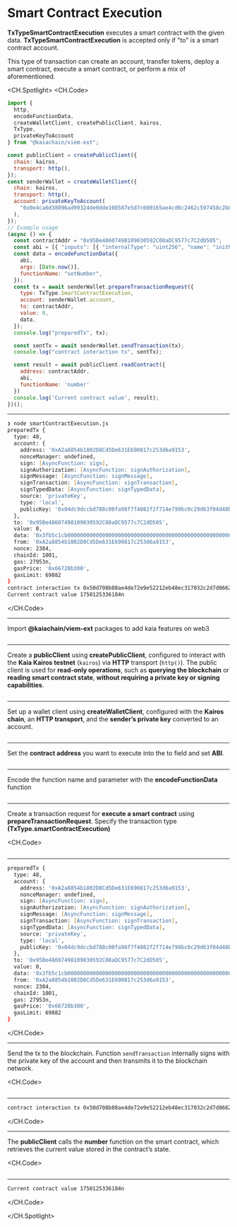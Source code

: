 # Smart Contract Execution


<Editor
  module='/src/pages/viem-ext/basic-transaction/SmartContractExecutions.tsx'
  route={RoutePath.ViemExt_SmartContract_Execution}
/>

**TxTypeSmartContractExecution** executes a smart contract with the given data. **TxTypeSmartContractExecution** is accepted only if "to" is a smart contract account.

This type of transaction can create an account, transfer tokens, deploy a smart contract, execute a smart contract, or perform a mix of aforementioned.

<CH.Spotlight>
<CH.Code>

```js smartContractExecution.js
import {
  http,
  encodeFunctionData,
  createWalletClient, createPublicClient, kairos,
  TxType,
  privateKeyToAccount
} from "@kaiachain/viem-ext";

const publicClient = createPublicClient({
  chain: kairos,
  transport: http(),
});
const senderWallet = createWalletClient({
  chain: kairos,
  transport: http(),
  account: privateKeyToAccount(
    "0x0e4ca6d38096ad99324de0dde108587e5d7c600165ae4cd6c2462c597458c2b8"
  ),
});
// Example usage
(async () => {
  const contractAddr = "0x95Be48607498109030592C08aDC9577c7C2dD505";
  const abi = [{ "inputs": [{ "internalType": "uint256", "name": "initNumber", "type": "uint256" }], "stateMutability": "nonpayable", "type": "constructor" }, { "anonymous": false, "inputs": [{ "indexed": false, "internalType": "uint256", "name": "number", "type": "uint256" }], "name": "SetNumber", "type": "event" }, { "inputs": [], "name": "increment", "outputs": [], "stateMutability": "nonpayable", "type": "function" }, { "inputs": [], "name": "number", "outputs": [{ "internalType": "uint256", "name": "", "type": "uint256" }], "stateMutability": "view", "type": "function" }, { "inputs": [{ "internalType": "uint256", "name": "newNumber", "type": "uint256" }], "name": "setNumber", "outputs": [], "stateMutability": "nonpayable", "type": "function" }];
  const data = encodeFunctionData({
    abi,
    args: [Date.now()],
    functionName: "setNumber",
  });
  const tx = await senderWallet.prepareTransactionRequest({
    type: TxType.SmartContractExecution,
    account: senderWallet.account,
    to: contractAddr,
    value: 0,
    data,
  });
  console.log("preparedTx", tx);

  const sentTx = await senderWallet.sendTransaction(tx);
  console.log("contract interaction tx", sentTx);

  const result = await publicClient.readContract({
    address: contractAddr,
    abi,
    functionName: 'number'
  })
  console.log('Current contract value', result);
})();

```

---

```zsh output
❯ node smartContractExecution.js
preparedTx {
  type: 48,
  account: {
    address: '0xA2a8854b1802D8Cd5De631E690817c253d6a9153',
    nonceManager: undefined,
    sign: [AsyncFunction: sign],
    signAuthorization: [AsyncFunction: signAuthorization],
    signMessage: [AsyncFunction: signMessage],
    signTransaction: [AsyncFunction: signTransaction],
    signTypedData: [AsyncFunction: signTypedData],
    source: 'privateKey',
    type: 'local',
    publicKey: '0x04dc9dccbd788c00fa98f7f4082f2f714e799bc0c29d63f04d48b54fe6250453cdaf06ca34ae8714cf3dae06bacdb78c7c2d4054bd38961d40853cd5f15955da79'   
  },
  to: '0x95Be48607498109030592C08aDC9577c7C2dD505',
  value: 0,
  data: '0x3fb5c1cb000000000000000000000000000000000000000000000000000001977b9b017d',
  from: '0xA2a8854b1802D8Cd5De631E690817c253d6a9153',
  nonce: 2384,
  chainId: 1001,
  gas: 27953n,
  gasPrice: '0x66720b300',
  gasLimit: 69882
}
contract interaction tx 0x50d708b08ae4de72e9e52212eb48ec317032c2d7d06620b615d819ecdf004e8f
Current contract value 1750125336184n

```

</CH.Code>

---

Import **@kaiachain/viem-ext** packages to add kaia features on web3

```js smartContractExecution.js focus=1:7

```

---

Create a **publicClient** using **createPublicClient**, configured to interact with the **Kaia Kairos testnet** (`kairos`) via **HTTP** transport (`http()`). The public client is used for **read-only operations**, such as **querying the blockchain** or **reading smart contract state**, **without requiring a private key or signing capabilities**.

```js smartContractExecution.js focus=9:12

```

---

Set up a wallet client using **createWalletClient**, configured with the **Kairos chain**, an **HTTP transport**, and the **sender’s private key** converted to an account.

```js smartContractExecution.js focus=13:19

```

---

Set the **contract address** you want to execute into the to field and set **ABI**.

```js smartContractExecution.js focus=22:23

```

---

Encode the function name and parameter with the **encodeFunctionData** function

```js smartContractExecution.js focus=24:28

```

---

Create a transaction request for **execute a smart contract** using **prepareTransactionRequest**. Specify the transaction type **(TxType.smartContractExecution)**

<CH.Code>
```js smartContractExecution.js focus=29:36

```
---

```zsh output
preparedTx {
  type: 48,
  account: {
    address: '0xA2a8854b1802D8Cd5De631E690817c253d6a9153',
    nonceManager: undefined,
    sign: [AsyncFunction: sign],
    signAuthorization: [AsyncFunction: signAuthorization],
    signMessage: [AsyncFunction: signMessage],
    signTransaction: [AsyncFunction: signTransaction],
    signTypedData: [AsyncFunction: signTypedData],
    source: 'privateKey',
    type: 'local',
    publicKey: '0x04dc9dccbd788c00fa98f7f4082f2f714e799bc0c29d63f04d48b54fe6250453cdaf06ca34ae8714cf3dae06bacdb78c7c2d4054bd38961d40853cd5f15955da79'   
  },
  to: '0x95Be48607498109030592C08aDC9577c7C2dD505',
  value: 0,
  data: '0x3fb5c1cb000000000000000000000000000000000000000000000000000001977b9b017d',
  from: '0xA2a8854b1802D8Cd5De631E690817c253d6a9153',
  nonce: 2384,
  chainId: 1001,
  gas: 27953n,
  gasPrice: '0x66720b300',
  gasLimit: 69882
}
```

</CH.Code>

---

Send the tx to the blockchain. Function `sendTransaction` internally signs with the private key of the account and then transmits it to the blockchain network.

<CH.Code>
```js smartContractExecution.js focus=38:39

````

---

```zsh output
contract interaction tx 0x50d708b08ae4de72e9e52212eb48ec317032c2d7d06620b615d819ecdf004e8f
````

</CH.Code>

---

The **publicClient** calls the **number** function on the smart contract, which retrieves the current value stored in the contract’s state.

<CH.Code>
```js smartContractExecution.js focus=28:29

````
---

```zsh output
Current contract value 1750125336184n

````

</CH.Code>

</CH.Spotlight>
